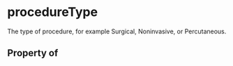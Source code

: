 # procedureType

The type of procedure, for example Surgical, Noninvasive, or Percutaneous.

## Property of



